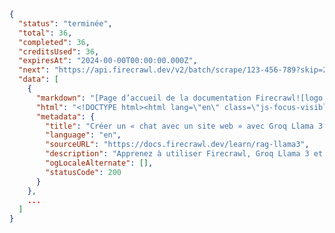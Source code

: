 ```json Terminé
{
  "status": "terminée",
  "total": 36,
  "completed": 36,
  "creditsUsed": 36,
  "expiresAt": "2024-00-00T00:00:00.000Z",
  "next": "https://api.firecrawl.dev/v2/batch/scrape/123-456-789?skip=26",
  "data": [
    {
      "markdown": "[Page d’accueil de la documentation Firecrawl![logo clair](https://mintlify.s3-us-west-1.amazonaws.com/firecrawl/logo/light.svg)!...",
      "html": "<!DOCTYPE html><html lang=\"en\" class=\"js-focus-visible lg:[--scroll-mt:9.5rem]\" data-js-focus-visible=\"\">...",
      "metadata": {
        "title": "Créer un « chat avec un site web » avec Groq Llama 3 | Firecrawl",
        "language": "en",
        "sourceURL": "https://docs.firecrawl.dev/learn/rag-llama3",
        "description": "Apprenez à utiliser Firecrawl, Groq Llama 3 et LangChain pour créer un bot « discuter avec votre site web ».",
        "ogLocaleAlternate": [],
        "statusCode": 200
      }
    },
    ...
  ]
}
```
